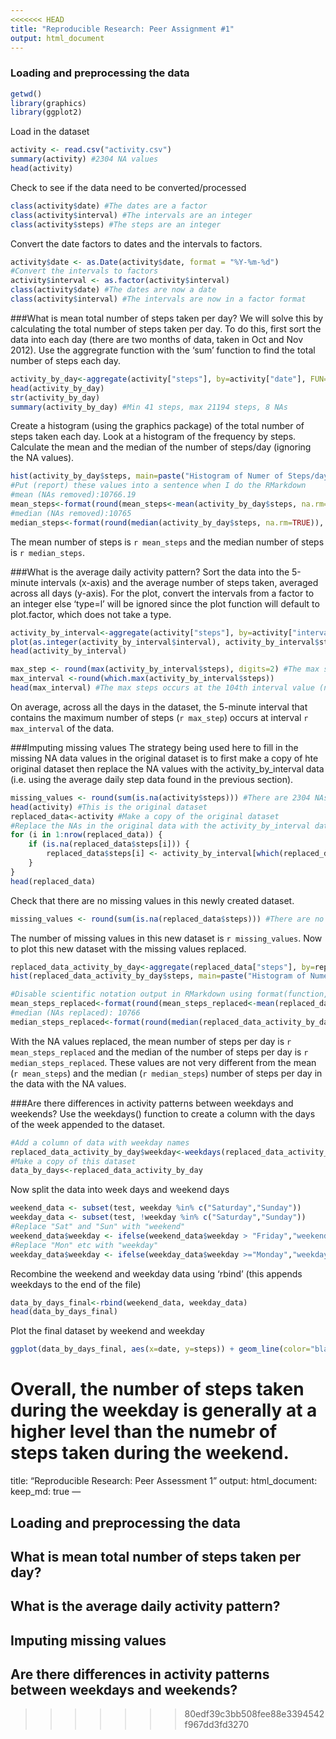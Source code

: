 ```yaml
---
<<<<<<< HEAD
title: "Reproducible Research: Peer Assignment #1"
output: html_document
---
```


### Loading and preprocessing the data

```r
getwd()
library(graphics)
library(ggplot2)
```

Load in the dataset

```r
activity <- read.csv("activity.csv")
summary(activity) #2304 NA values
head(activity)
```
Check to see if the data need to be converted/processed
```r
class(activity$date) #The dates are a factor
class(activity$interval) #The intervals are an integer
class(activity$steps) #The steps are an integer
```
Convert the date factors to dates and the intervals to factors.
```r
activity$date <- as.Date(activity$date, format = "%Y-%m-%d") 
#Convert the intervals to factors
activity$interval <- as.factor(activity$interval)
class(activity$date) #The dates are now a date
class(activity$interval) #The intervals are now in a factor format
```

###What is mean total number of steps taken per day?
We will solve this by calculating the total number of steps taken per day. To do this, first sort the data into each day (there are two months of data, taken in Oct and Nov 2012). Use the aggregrate function with the 'sum' function to find the total number of steps each day.
```r
activity_by_day<-aggregate(activity["steps"], by=activity["date"], FUN=sum)
head(activity_by_day)
str(activity_by_day)
summary(activity_by_day) #Min 41 steps, max 21194 steps, 8 NAs
```
Create a histogram (using the graphics package) of the total number of steps taken each day. Look at a histogram of the frequency by steps. Calculate the mean and the median of the number of steps/day (ignoring the NA values). 
```r
hist(activity_by_day$steps, main=paste("Histogram of Numer of Steps/day (NA values removed)"), xlab="Number of steps per day", ylab="Frequency of steps")
#Put (report) these values into a sentence when I do the RMarkdown
#mean (NAs removed):10766.19
mean_steps<-format(round(mean_steps<-mean(activity_by_day$steps, na.rm=TRUE)), scientific=FALSE) 
#median (NAs removed):10765
median_steps<-format(round(median(activity_by_day$steps, na.rm=TRUE)), scientific=FALSE)
```
The mean number of steps is `r mean_steps` and the median number of steps is `r median_steps`.

###What is the average daily activity pattern?
Sort the data into the 5-minute intervals (x-axis) and the average number of steps taken, averaged across all days (y-axis). For the plot, convert the intervals from a factor to an integer else 'type=l' will be ignored since the plot function will default to plot.factor, which does not take a type. 
```r
activity_by_interval<-aggregate(activity["steps"], by=activity["interval"], FUN=mean, na.rm=TRUE) 
plot(as.integer(activity_by_interval$interval), activity_by_interval$steps, type="l", ylab="Number of steps", xlab="Interval", main="Avg activity pattern")
head(activity_by_interval)
```

```r
max_step <- round(max(activity_by_interval$steps), digits=2) #The max step is 206
max_interval <-round(which.max(activity_by_interval$steps))
head(max_interval) #The max steps occurs at the 104th interval value (need to convert back to time interval)
```
On average, across all the days in the dataset, the 5-minute interval that contains the maximum number of steps (`r max_step`) occurs at interval `r max_interval` of the data.

###Imputing missing values
The strategy being used here to fill in the missing NA data values in the original dataset is to first make a copy of hte original dataset then replace the NA values with the activity_by_interval data (i.e. using the average daily step data found in the previous section).
```r
missing_values <- round(sum(is.na(activity$steps))) #There are 2304 NAs in dataset
head(activity) #This is the original dataset
replaced_data<-activity #Make a copy of the original dataset
#Replace the NAs in the original data with the activity_by_interval data
for (i in 1:nrow(replaced_data)) {
    if (is.na(replaced_data$steps[i])) {
        replaced_data$steps[i] <- activity_by_interval[which(replaced_data$interval[i] == activity_by_interval$interval), ]$steps
    }
}
head(replaced_data)
```
Check that there are no missing values in this newly created dataset.
```r
missing_values <- round(sum(is.na(replaced_data$steps))) #There are no NAs in this new dataset
```
The number of missing values in this new dataset is `r missing_values`.
Now to plot this new dataset with the missing values replaced.
``` r
replaced_data_activity_by_day<-aggregate(replaced_data["steps"], by=replaced_data["date"], FUN=sum)
hist(replaced_data_activity_by_day$steps, main=paste("Histogram of Numer of Steps/day (missing values replaced)"), xlab="Number of steps per day", ylab="Frequency of steps")
```

``` r
#Disable scientific notation output in RMarkdown using format(function, scientific=FALSE)
mean_steps_replaced<-format(round(mean_steps_replaced<-mean(replaced_data_activity_by_day$steps), digits=2), scientific=FALSE) 
#median (NAs replaced): 10766
median_steps_replaced<-format(round(median(replaced_data_activity_by_day$steps), digits=2), scientific=FALSE)
```
With the NA values replaced, the mean number of steps per day is `r mean_steps_replaced` and the median of the number of steps per day is `r median_steps_replaced`. These values are not very different from the mean (`r mean_steps`) and the median (`r median_steps`) number of steps per day in the data with the NA values.

###Are there differences in activity patterns between weekdays and weekends?
Use the weekdays() function to create a column with the days of the week appended to the dataset.
``` r
#Add a column of data with weekday names
replaced_data_activity_by_day$weekday<-weekdays(replaced_data_activity_by_day$date)
#Make a copy of this dataset
data_by_days<-replaced_data_activity_by_day
```
Now split the data into week days and weekend days
```r
weekend_data <- subset(test, weekday %in% c("Saturday","Sunday"))
weekday_data <- subset(test, !weekday %in% c("Saturday","Sunday"))
#Replace "Sat" and "Sun" with "weekend"
weekend_data$weekday <- ifelse(weekend_data$weekday > "Friday","weekend", "")
#Replace "Mon" etc with "weekday"
weekday_data$weekday <- ifelse(weekday_data$weekday >="Monday","weekday", "weekday")
```
Recombine the weekend and weekday data using 'rbind' (this appends weekdays to the end of the file) 
```r
data_by_days_final<-rbind(weekend_data, weekday_data)
head(data_by_days_final)
```
Plot the final dataset by weekend and weekday
```r
ggplot(data_by_days_final, aes(x=date, y=steps)) + geom_line(color="black") + facet_wrap(~ weekday, nrow=2, ncol=1) + labs(x="Interval", y="Number of steps") + theme_bw()
```

Overall, the number of steps taken during the weekday is generally at a higher level than the numebr of steps taken during the weekend.
=======
title: "Reproducible Research: Peer Assessment 1"
output: 
  html_document:
    keep_md: true
---


## Loading and preprocessing the data



## What is mean total number of steps taken per day?



## What is the average daily activity pattern?



## Imputing missing values



## Are there differences in activity patterns between weekdays and weekends?
>>>>>>> 80edf39c3bb508fee88e3394542f967dd3fd3270
